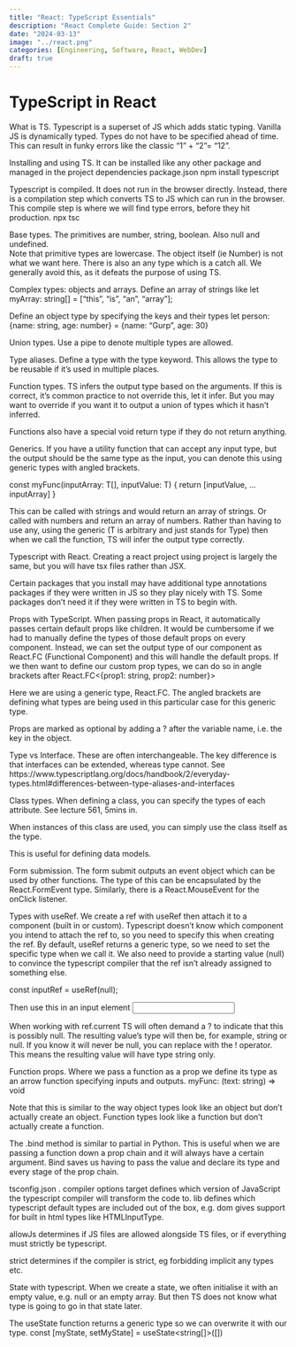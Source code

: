 ```yaml
---
title: "React: TypeScript Essentials"
description: "React Complete Guide: Section 2"
date: "2024-03-13"
image: "../react.png"
categories: [Engineering, Software, React, WebDev]
draft: true
---
```


# TypeScript in React

What is TS. 
Typescript is a superset of JS which adds static typing. 
Vanilla JS is dynamically typed. Types do not have to be specified ahead of time. 
This can result in funky errors like the classic “1” + “2”= “12”. 

Installing and using TS. 
It can be installed like any other package and managed in the project dependencies package.json
npm install typescript 

Typescript is compiled. It does not run in the browser directly. Instead, there is a compilation step which converts TS to JS which can run in the browser. 
This compile step is where we will find type errors, before they hit production. 
npx tsc 

Base types. 
The primitives are number, string, boolean. 
Also null and undefined.  
Note that primitive types are lowercase. The object itself (ie Number) is not what we want here. 
There is also an any type which is a catch all. We generally avoid this, as it defeats the purpose of using TS. 

Complex types: objects and arrays.
Define an array of strings like
let myArray: string[] = [“this”, “is”, “an”, “array”];

Define an object type by specifying the keys and their types
let person: {name: string, age: number} = {name: “Gurp”, age: 30}

Union types. 
Use a pipe to denote multiple types are allowed. 

Type aliases. 
Define a type with the type keyword. This allows the type to be reusable if it’s used in multiple places. 

Function types. 
TS infers the output type based on the arguments. If this is correct, it’s common practice to not override this, let it infer. But you may want to override if you want it to output a union of types which it hasn’t inferred. 

Functions also have a special void return type if they do not return anything. 

Generics. 
If you have a utility function that can accept any input type, but the output should be the same type as the input, you can denote this using generic types with angled brackets. 

const myFunc<T>(inputArray: T[], inputValue: T) {
    return [inputValue, …inputArray]
}

This can be called with strings and would return an array of strings. Or called with numbers and return an array of numbers. Rather than having to use any, using the generic (T is arbitrary and just stands for Type) then when we call the function, TS will infer the output type correctly. 


Typescript with React. 
Creating a react project using project is largely the same, but you will have tsx files rather than JSX. 

Certain packages that you install may have additional type annotations packages if they were written in JS so they play nicely with TS. Some packages don’t need it if they were written in TS to begin with.  


Props with TypeScript. 
When passing props in React, it automatically passes certain default props like children. It would be cumbersome if we had to manually define the types of those default props on every component. 
Instead, we can set the output type of our component as React.FC (Functional Component) and this will handle the default props. 
If we then want to define our custom prop types, we can do so in angle brackets after React.FC<{prop1: string, prop2: number}>

Here we are using a generic type, React.FC. 
The angled brackets are defining what types are being used in this particular case for this generic type. 

Props are marked as optional by adding a ? after the variable name, i.e. the key in the object. 


Type vs Interface. 
These are often interchangeable. The key difference is that interfaces can be extended, whereas type cannot. 
See https://www.typescriptlang.org/docs/handbook/2/everyday-types.html#differences-between-type-aliases-and-interfaces


Class types. 
When defining a class, you can specify the types of each attribute. 
See lecture 561, 5mins in. 

When instances of this class are used, you can simply use the class itself as the type. 

This is useful for defining data models. 


Form submission. 
The form submit outputs an event object which can be used by other functions. The type of this can be encapsulated by the React.FormEvent type. 
Similarly, there is a React.MouseEvent for the onClick listener. 

Types with useRef. 
We create a ref with useRef then attach it to a component (built in or custom). 
Typescript doesn’t know which component you intend to attach the ref to, so you need to specify this when creating the ref. By default, useRef returns a generic type, so we need to set the specific type when we call it. We also need to provide a starting value (null) to convince the typescript compiler that the ref isn’t already assigned to something else. 

const inputRef = useRef<HTMLInputElement>(null);

Then use this in an input element 
<input ref={inputRef} />

When working with ref.current TS will often demand a ? to indicate that this is possibly null. The resulting value’s type will then be, for example, string or null. If you know it will never be null, you can replace with the ! operator. This means the resulting value will have type string only. 

Function props. 
Where we pass a function as a prop we define its type as an arrow function specifying inputs and outputs. 
myFunc: (text: string) => void

Note that this is similar to the way object types look like an object but don’t actually create an object. Function types look like a function but don’t actually create a function. 

The .bind method is similar to partial in Python. This is useful when we are passing a function down a prop chain and it will always have a certain argument. Bind saves us having to pass the value and declare its type and every stage of the prop chain. 


tsconfig.json . 
compiler options target defines which version of JavaScript the typescript compiler will transform the code to. 
lib defines which typescript default types are included out of the box, e.g. dom gives support for built in html types like HTMLInputType. 

allowJs determines if JS files are allowed alongside TS files, or if everything must strictly be typescript. 

strict determines if the compiler is strict, eg forbidding implicit any types etc. 



State with typescript. 
When we create a state, we often initialise it with an empty value, e.g. null or an empty array. But then TS does not know what type is going to go in that state later. 

The useState function returns a generic type so we can overwrite it with our type. 
const [myState, setMyState] = useState<string[]>([])


